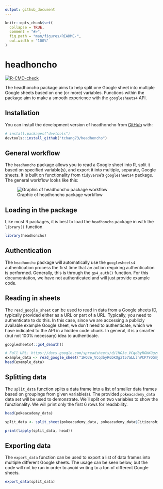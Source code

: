 ```yaml
---
output: github_document
---
```


<!-- README.md is generated from README.Rmd. Please edit that file -->

```r
knitr::opts_chunk$set(
  collapse = TRUE,
  comment = "#>",
  fig.path = "man/figures/README-",
  out.width = "100%"
)
```

# headhoncho

<!-- badges: start -->
[![R-CMD-check](https://github.com/tchang73/headhoncho/actions/workflows/R-CMD-check.yaml/badge.svg)](https://github.com/tchang73/headhoncho/actions/workflows/R-CMD-check.yaml)
<!-- badges: end -->

The headhoncho package aims to help split one Google sheet into multiple Google sheets based on one (or more) variables. Functions within the package aim to make a smooth experience with the `googlesheets4` API.

## Installation

You can install the development version of headhoncho from [GitHub](https://github.com/) with:

```r
# install.packages("devtools")
devtools::install_github("tchang73/headhoncho")
```

## General workflow

The `headhoncho` package allows you to read a Google sheet into R, split it based on specified variable(s), and export it into multiple, separate, Google sheets. It is built on functionality from `tidyverse`'s `googlesheets4` package. The general workflow looks like this:

![Graphic of headhoncho package workflow](man/figures/README-workflow_graphic.png)

## Loading in the package

Like most R packages, it is best to load the `headhoncho` package in with the `library()` function.

```r
library(headhoncho)
```

## Authentication

The `headhoncho` package will automatically use the `googlesheets4` authentication process the first time that an action requiring authentication is performed. Generally, this is through the `gs4_auth()` function. For this documentation, we have not authenticated and will just provide example code.

## Reading in sheets

The `read_google_sheet` can be used to read in data from a Google sheets ID, typically provided either as a URL or part of a URL. Typically, you need to authenticate to do this. In this case, since we are accessing a publicly available example Google sheet, we don't need to authenticate, which we have indicated to the API in a hidden code chunk. In general, it is a smarter (but not 100% necessary) idea to authenticate.
```r
googlesheets4::gs4_deauth()
```

```r
# Full URL: https://docs.google.com/spreadsheets/d/1HO3e_VCqdbyRGbKOgzt57aLLlhVCP7YQGmy411tqGNc
example_data <- read_google_sheet("1HO3e_VCqdbyRGbKOgzt57aLLlhVCP7YQGmy411tqGNc")
head(example_data)
```

## Splitting data

The `split_data` function splits a data frame into a list of smaller data frames based on groupings from given variable(s). The provided `pokeacademy_data` data set will be used to demonstrate. We'll split on two variables to show the functionality. We will print only the first 6 rows for readability.

```r
head(pokeacademy_data)

split_data <- split_sheet(pokeacademy_data, pokeacademy_data$Citizenship_DESC, pokeacademy_data$Student_Type)

print(lapply(split_data, head))
```

## Exporting data

The `export_data` function can be used to export a list of data frames into multiple different Google sheets. The usage can be seen below, but the code will not be run in order to avoid writing to a ton of different Google sheets.

```r
export_data(split_data)
```
